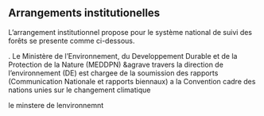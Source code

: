 
## Arrangements institutionelles

L'arrangement institutionnel propose pour le système national de suivi des forêts se presente comme ci-dessous. 

.	Le Ministère de l'Environnement, du Developpement Durable et de la Protection de la Nature (MEDDPN) &agrave travers la direction de l'environnement (DE) est chargee de la soumission des rapports (Communication Nationale et rapports biennaux) a la Convention cadre des nations unies sur le changement climatique

le minstere de lenvironnemnt 